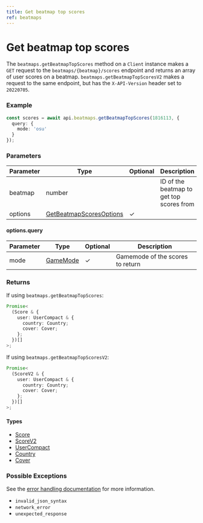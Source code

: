 ```yaml
---
title: Get beatmap top scores
ref: beatmaps
---
```


# Get beatmap top scores

The `beatmaps.getBeatmapTopScores` method on a `Client` instance makes a `GET` request to the `beatmaps/{beatmap}/scores` endpoint and returns an array of user scores on a beatmap. `beatmaps.getBeatmapTopScoresV2` makes a request to the same endpoint, but has the `X-API-Version` header set to `20220705`.

### Example

```ts
const scores = await api.beatmaps.getBeatmapTopScores(1816113, {
  query: {
    mode: 'osu'
  }
});
```

### Parameters

| Parameter | Type                                                              | Optional | Description                              |
| --------- | ----------------------------------------------------------------- | -------- | ---------------------------------------- |
| beatmap   | number                                                            |          | ID of the beatmap to get top scores from |
| options   | [GetBeatmapScoresOptions](/references/get-beatmap-scores-options) | ✓        |                                          |

#### options.query

| Parameter | Type                              | Optional | Description                      |
| --------- | --------------------------------- | -------- | -------------------------------- |
| mode      | [GameMode](/references/game-mode) | ✓        | Gamemode of the scores to return |

### Returns

If using `beatmaps.getBeatmapTopScores`:

```ts
Promise<
  (Score & {
    user: UserCompact & {
      country: Country;
      cover: Cover;
    };
  })[]
>;
```

If using `beatmaps.getBeatmapTopScoresV2`:

```ts
Promise<
  (ScoreV2 & {
    user: UserCompact & {
      country: Country;
      cover: Cover;
    };
  })[]
>;
```

#### Types

- [Score](/references/score)
- [ScoreV2](/references/score-v2)
- [UserCompact](/references/user-compact)
- [Country](/references/country)
- [Cover](/references/cover)

### Possible Exceptions

See the [error handling documentation](/extras/error-handling) for more information.

- `invalid_json_syntax`
- `network_error`
- `unexpected_response`
